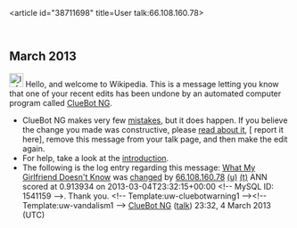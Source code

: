 <article id="38711698" title=User talk:66.108.160.78>
	<talkpage id="38711698" title="User talk:66.108.160.78">


== March 2013 ==
[[Image:Information.svg|left|25px|alt=|link=]] Hello, and welcome to Wikipedia. This is a message letting you know that one of your recent edits has been undone by an automated computer program called [[User:ClueBot NG|ClueBot NG]].
{{clear}}
* ClueBot NG makes very few [[User:ClueBot NG#Information About False Positives|mistakes]], but it does happen. If you believe the change you made was constructive, please [[User:ClueBot NG#Information About False Positives|read about it]], [{{User:ClueBot NG/Warnings/FPReport|1541159}} report it here], remove this message from your talk page, and then make the edit again.
* For help, take a look at the [[Wikipedia:Introduction|introduction]].
* The following is the log entry regarding this message: [[What My Girlfriend Doesn't Know]] was [http://en.wikipedia.org/w/index.php?title=What+My+Girlfriend+Doesn%27t+Know&amp;diff=542120761&amp;oldid=509728113 changed] by [[Special:Contributions/66.108.160.78|66.108.160.78]] [[User:66.108.160.78|(u)]] [[User talk:66.108.160.78|(t)]] ANN scored at 0.913934 on 2013-03-04T23:32:15+00:00 &lt;!-- MySQL ID: 1541159 --&gt;. Thank you. &lt;!-- Template:uw-cluebotwarning1 --&gt;&lt;!-- Template:uw-vandalism1 --&gt; [[User:ClueBot NG|ClueBot NG]] ([[User talk:ClueBot NG|talk]]) 23:32, 4 March 2013 (UTC)
	</talkpage>
</article>